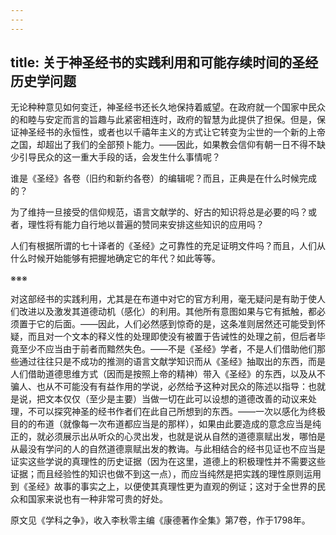 ```yaml
---
---
---
```

title: 关于神圣经书的实践利用和可能存续时间的圣经历史学问题
---




无论种种意见如何变迁，神圣经书还长久地保持着威望。在政府就一个国家中民众的和睦与安定而言的旨趣与此紧密相连时，政府的智慧为此提供了担保。但是，保证神圣经书的永恒性，或者也以千禧年主义的方式让它转变为尘世的一个新的上帝之国，却超出了我们的全部预卜能力。——因此，如果教会信仰有朝一日不得不缺少引导民众的这一重大手段的话，会发生什么事情呢？

谁是《圣经》各卷（旧约和新约各卷）的编辑呢？而且，正典是在什么时候完成的？

为了维持一旦接受的信仰规范，语言文献学的、好古的知识将总是必要的吗？或者，理性将有能力自行地以普遍的赞同来安排这些知识的应用吗？

人们有根据所谓的七十译者的《圣经》之可靠性的充足证明文件吗？而且，人们从什么时候开始能够有把握地确定它的年代？如此等等。

※※※

对这部经书的实践利用，尤其是在布道中对它的官方利用，毫无疑问是有助于使人们改进以及激发其道德动机（感化）的利用。其他所有意图如果与它有抵触，都必须置于它的后面。——因此，人们必然感到惊奇的是，这条准则居然还可能受到怀疑，而且对一个文本的释义性的处理即使没有被置于告诫性的处理之前，但后者毕竟至少不应当由于前者而黯然失色。——不是《圣经》学者，不是人们借助他们那些通过往往只是不成功的推测的语言文献学知识而从《圣经》抽取出的东西，而是人们借助道德思维方式（因而是按照上帝的精神）带入《圣经》的东西，以及从不骗人、也从不可能没有有益作用的学说，必然给予这种对民众的陈述以指导：也就是说，把文本仅仅（至少是主要）当做一切在此可以设想的道德改善的动议来处理，不可以探究神圣的经书作者们在此自己所想到的东西。——一次以感化为终极目的的布道（就像每一次布道都应当是的那样），如果由此要造成的意念应当是纯正的，就必须展示出从听众的心灵出发，也就是说从自然的道德禀赋出发，哪怕是从最没有学问的人的自然道德禀赋出发的教诲。与此相结合的经书见证也不应当是证实这些学说的真理性的历史证据（因为在这里，道德上的积极理性并不需要这些证据；而且经验性的知识也做不到这一点），而应当纯然是把实践的理性原则运用到《圣经》故事的事实之上，以便使其真理性更为直观的例证；这对于全世界的民众和国家来说也有一种非常可贵的好处。

原文见《学科之争》，收入李秋零主编《康德著作全集》第7卷，作于1798年。